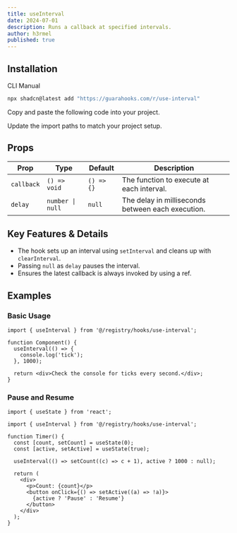 ```yaml
---
title: useInterval
date: 2024-07-01
description: Runs a callback at specified intervals.
author: h3rmel
published: true
---
```


<HookPreview name="use-interval-demo" />

## Installation

<Tabs defaultValue="cli">

<TabsList>
  <TabsTrigger value="cli">CLI</TabsTrigger>
  <TabsTrigger value="manual">Manual</TabsTrigger>
</TabsList>
<TabsContent value="cli">

```bash
npx shadcn@latest add "https://guarahooks.com/r/use-interval"
```

</TabsContent>
<TabsContent value="manual">

<Steps>

<Step>Copy and paste the following code into your project.</Step>

<HookSource name="use-interval" />

<Step>Update the import paths to match your project setup.</Step>

</Steps>

</TabsContent>

</Tabs>

## Props

| Prop       | Type             | Default    | Description                                       |
| ---------- | ---------------- | ---------- | ------------------------------------------------- |
| `callback` | `() => void`     | `() => {}` | The function to execute at each interval.         |
| `delay`    | `number \| null` | `null`     | The delay in milliseconds between each execution. |

## Key Features & Details

- The hook sets up an interval using `setInterval` and cleans up with `clearInterval`.
- Passing `null` as `delay` pauses the interval.
- Ensures the latest callback is always invoked by using a ref.

## Examples

### Basic Usage

```tsx
import { useInterval } from '@/registry/hooks/use-interval';

function Component() {
  useInterval(() => {
    console.log('tick');
  }, 1000);

  return <div>Check the console for ticks every second.</div>;
}
```

### Pause and Resume

```tsx
import { useState } from 'react';

import { useInterval } from '@/registry/hooks/use-interval';

function Timer() {
  const [count, setCount] = useState(0);
  const [active, setActive] = useState(true);

  useInterval(() => setCount((c) => c + 1), active ? 1000 : null);

  return (
    <div>
      <p>Count: {count}</p>
      <button onClick={() => setActive((a) => !a)}>
        {active ? 'Pause' : 'Resume'}
      </button>
    </div>
  );
}
```

